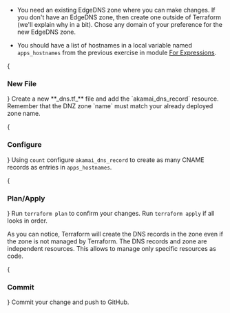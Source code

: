 
- You need an existing EdgeDNS zone where you can make changes. If you don't have an EdgeDNS zone, then create one outside of Terraform (we'll explain why in a bit). Chose any domain of your preference for the new EdgeDNS zone.

- You should have a list of hostnames in a local variable named `apps_hostnames` from the previous exercise in module [For Expressions](/terraform/8c-for-loops#exercises).

<Steps>
{<h3>New File</h3>}
Create a new **_dns.tf_** file and add the `akamai_dns_record` resource. Remember that the DNZ zone `name` must match your already deployed zone name.

{<h3>Configure</h3>}
Using `count` configure `akamai_dns_record` to create as many CNAME records as entries in `apps_hostnames`.

{<h3>Plan/Apply</h3>}
Run `terraform plan` to confirm your changes. Run `terraform apply` if all looks in order.

<Callout type="info" emoji="ℹ️">
As you can notice, Terraform will create the DNS records in the zone even if the zone is not managed by Terraform. The DNS records and zone are independent resources. This allows to manage only specific resources as code.
</Callout>

{<h3>Commit</h3>}
Commit your change and push to GitHub. 
</Steps>
